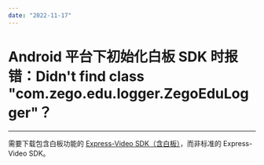 ```yaml
---
date: "2022-11-17"
---
```

# Android 平台下初始化白板 SDK 时报错：Didn't find class "com.zego.edu.logger.ZegoEduLogger"？


- - -

需要下载包含白板功能的 [Express-Video SDK（含白板）](https://doc-zh.zego.im/article/4405)，而非标准的 Express-Video SDK。
